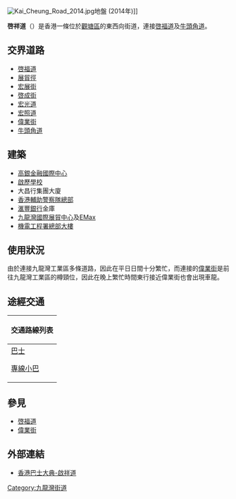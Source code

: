 {{unreferenced|time=2015-11-11T12:28:52+00:00}}
{{Infobox Hong Kong Road
|中文街道名稱=啓祥道
|英文街道名稱=Kai Cheung Road
|圖片=File:Kai Cheung Road towards Trademart Drive.JPG
|圖片說明=啓祥道近[[九龍灣國際展貿中心|九龍灣國際展貿中心]]
|圖片2=
|圖片說明2=
|隸屬幹線=
|路段總長度=1.6
|車速限制=
|行車線數量=來回共4至6條
|所在地區=[[觀塘區|觀塘區]]
|起點=[[啓福道|啟福道]]
|終點=[[牛頭角道|牛頭角道]]
|道路命名日期=
|行人專用區=
|命名文件=
|道路動工日期=
|道路興建計劃=
|道路舊名資料=
|道路封閉日期=
|通車日期=
|收費=}}
[[File:Kai_Cheung_Road_2014.jpg|thumb]]地盤 (2014年)]]

'''啓祥道'''（{{lang-en|Kai Cheung Road}}）是香港一條位於[[觀塘區|觀塘區]]的東西向街道，連接[[啓福道|啓福道]]及[[牛頭角道|牛頭角道]]。

== 交界道路 ==
* [[啓福道|啓福道]]
* [[展貿徑|展貿徑]]
* [[宏展街|宏展街]]
* [[啓成街|啓成街]]
* [[宏光道|宏光道]]
* [[宏照道|宏照道]]
* [[偉業街|偉業街]]
* [[牛頭角道|牛頭角道]]

== 建築 ==
* [[高銀金融國際中心|高銀金融國際中心]]
* [[啟歷學校|啟歷學校]]
* 大昌行集團大廈
* [[香港輔助警察隊總部|香港輔助警察隊總部]]
* [[滙豐銀行|滙豐銀行]]金庫
* [[九龍灣國際展貿中心|九龍灣國際展貿中心]]及[[EMax|EMax]]
* [[機電工程署總部大樓|機電工程署總部大樓]]

== 使用狀況 ==
由於連接九龍灣工業區多條道路，因此在平日日間十分繁忙，而連接的[[偉業街|偉業街]]是前往九龍灣工業區的樽頸位，因此在晚上繁忙時間東行接近偉業街也會出現車龍。

==途經交通==
{| class="mw-collapsible mw-collapsed wikitable" style="background:white; margin: 0 auto; width: auto;"  
! 交通路線列表
|-
|
;[[巴士|巴士]]
{{九龍新界巴士簡單列表|5D|5M|13X|15A|28|33|38P|74A|74B|80A|213X|224X|234D|258X|259S|259X|268P|269S|292P|296P|297|796E|797|N213|T74|T277|X89D}}
{{過海隧道巴士簡單列表|101X|107|606|606A|608|641}}
{{大嶼山巴士簡單列表|E22S}}
;[[專線小巴|專線小巴]]
{{九龍專線小巴簡單列表|15|48|62S|86|87}}
{{新界專線小巴簡單列表|1|110|111}}
|}

== 參見 ==
*[[啓福道|啓福道]]
*[[偉業街|偉業街]]

== 外部連結 ==
* [http://hkbus.wikiaglobal.com/wiki/%E5%95%9F%E7%A5%A5%E9%81%93 香港巴士大典-啟祥道]
[[Category:九龍灣街道|Category:九龍灣街道]]
{{hk-road-stub}}